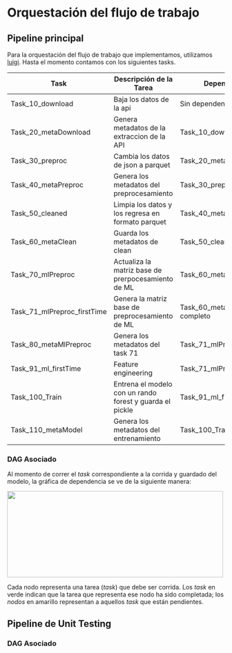 # Orquestación del flujo de trabajo {#orquestacion}


## Pipeline principal

<div align="justify">

Para la orquestación del flujo de trabajo que implementamos, utilizamos [luigi](https://luigi.readthedocs.io/en/stable/index.html). Hasta el momento contamos con los siguientes tasks.

|Task| Descripción de la Tarea| Dependencias|
|-|-|-|
|Task_10_download |Baja los datos de la api | Sin dependencias|
|Task_20_metaDownload | Genera metadatos de la extraccion de la API |Task_10_download|
|Task_30_preproc|Cambia los datos de json a parquet| Task_20_metaDownload|
|Task_40_metaPreproc | Genera los metadatos del preprocesamiento| Task_30_preproc|
|Task_50_cleaned|Limpia los datos y los regresa en formato parquet|Task_40_metaPreproc|
Task_60_metaClean |Guarda los metadatos de clean| Task_50_cleaned|
Task_70_mlPreproc | Actualiza la matriz base de prerpocesamiento de ML|Task_60_metaClean|
|Task_71_mlPreproc_firstTime|Genera la matriz base de preprocesamiento de ML|Task_60_metaClean completo|
|Task_80_metaMlPreproc|Genera los metadatos del task 71|Task_71_mlPreproc_firstTime|
|Task_91_ml_firstTime|Feature engineering |Task_71_mlPreproc_firstTime|
|Task_100_Train |Entrena el modelo con un rando forest y guarda el pickle|Task_91_ml_firstTime|
|Task_110_metaModel|Genera los metadatos del entrenamiento|Task_100_Train completo|


### DAG Asociado

Al momento de correr el *task* correspondiente a la corrida y guardado del modelo, la gráfica de dependencia se ve de la siguiente manera:

<div align="center">

<image width="500" height="200" src="./images/dag_fromModel.png">


</div>

Cada nodo representa una tarea (*task*) que debe ser corrida. Los *task* en verde indican que la tarea que representa ese nodo ha sido completada; los *nodos* en amarillo representan a aquellos *task* que están pendientes.  



## Pipeline de Unit Testing

### DAG Asociado
</div>
